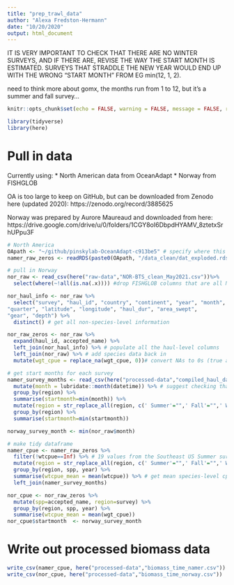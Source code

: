 ```yaml
---
title: "prep_trawl_data"
author: "Alexa Fredston-Hermann"
date: "10/20/2020"
output: html_document
---
```


IT IS VERY IMPORTANT TO CHECK THAT THERE ARE NO WINTER SURVEYS, AND IF THERE ARE, REVISE THE WAY THE START MONTH IS ESTIMATED. SURVEYS THAT STRADDLE THE NEW YEAR WOULD END UP WITH THE WRONG "START MONTH" FROM EG min(12, 1, 2). 

need to think more about gomx, the months run from 1 to 12, but it's a summer and fall survey...

```r
knitr::opts_chunk$set(echo = FALSE, warning = FALSE, message = FALSE, results=FALSE, eval=TRUE)
```

```r
library(tidyverse)
library(here)
```

# Pull in data 

Currently using:
* North American data from OceanAdapt
* Norway from FISHGLOB

OA is too large to keep on GitHub, but can be downloaded from Zenodo here (updated 2020): https://zenodo.org/record/3885625 

Norway was prepared by Aurore Maureaud and downloaded from here: https://drive.google.com/drive/u/0/folders/1CGY8oI6DbpdHYAMV_8ztetxSrhUPpu3F 

```r
# North America
OApath <- "~/github/pinskylab-OceanAdapt-c913be5" # specify where this directory is stored on your machine 
namer_raw_zeros <- readRDS(paste0(OApath, "/data_clean/dat_exploded.rds")) # pull in the entire dataset with zeros representing true absences; think this is based on the list of common species in all-regions-trimmed 

# pull in Norway
nor_raw <- read_csv(here("raw-data","NOR-BTS_clean_May2021.csv"))%>% 
  select(where(~!all(is.na(.x)))) #drop FISHGLOB columns that are all NAs for this survey

nor_haul_info <- nor_raw %>% 
  select("survey", "haul_id", "country", "continent", "year", "month", 
"quarter", "latitude", "longitude", "haul_dur", "area_swept", 
"gear", "depth") %>% 
  distinct() # get all non-species-level information

nor_raw_zeros <- nor_raw %>% 
  expand(haul_id, accepted_name) %>% 
  left_join(nor_haul_info) %>% # populate all the haul-level columns 
  left_join(nor_raw) %>% # add species data back in
  mutate(wgt_cpue = replace_na(wgt_cpue, 0))# convert NAs to 0s (true absences)
```

```r
# get start months for each survey 
namer_survey_months <- read_csv(here("processed-data","compiled_haul_data.csv")) %>% 
  mutate(month = lubridate::month(datetime)) %>% # suggest checking that there are no december entries here, and if there are, ensure that they're fall surveys not winter, so they don't represent start months! for NAmer this is the case for GoMx and NEUS
  group_by(region) %>% 
  summarise(startmonth=min(month)) %>% 
  mutate(region = str_replace_all(region, c(' Summer'="",' Fall'="",' Winter'="",' Spring'="",' Triennial'="", ' Annual'=""))) %>% 
  group_by(region) %>% 
  summarise(startmonth=min(startmonth))

norway_survey_month <- min(nor_raw$month)

# make tidy dataframe 
namer_cpue <- namer_raw_zeros %>% 
  filter(!wtcpue==Inf) %>% # 19 values from the Southeast US Summer survey in 1992 have values of Inf for some reason
  mutate(region = str_replace_all(region, c(' Summer'="",' Fall'="",' Winter'="",' Spring'="",' Triennial'="", ' Annual'=""))) %>% # get rid of seasons so that the different seasonal surveys in each region look like replicates of one regional survey
  group_by(region, spp, year) %>% 
  summarise(wtcpue_mean = mean(wtcpue)) %>% # get mean species-level cpue for that region and year across all hauls in the region
  left_join(namer_survey_months)

nor_cpue <- nor_raw_zeros %>% 
  mutate(spp=accepted_name, region=survey) %>% 
  group_by(region, spp, year) %>% 
  summarise(wtcpue_mean = mean(wgt_cpue))
nor_cpue$startmonth  <- norway_survey_month
```

# Write out processed biomass data

```r
write_csv(namer_cpue, here("processed-data","biomass_time_namer.csv"))
write_csv(nor_cpue, here("processed-data","biomass_time_norway.csv"))

```
